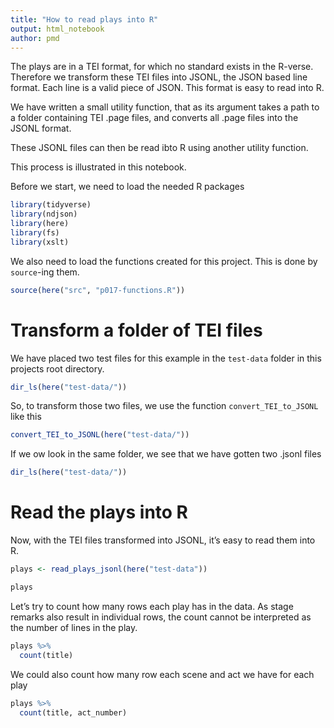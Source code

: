 ```yaml
---
title: "How to read plays into R"
output: html_notebook
author: pmd
---
```


The plays are in a TEI format, for which no standard exists in the R-verse. Therefore we transform these TEI files into JSONL, the JSON based line format. Each line is a valid piece of JSON. This format is easy to read into R.

We have written a small utility function, that as its argument takes a path to a folder containing TEI .page files, and converts all .page files into the JSONL format.

These JSONL files can then be read ibto R using another utility function.

This process is illustrated in this notebook.

Before we start, we need to load the needed R packages

```r
library(tidyverse)
library(ndjson)
library(here)
library(fs)
library(xslt)
```

We also need to load the functions created for this project. This is done by `source`-ing them.

```r
source(here("src", "p017-functions.R"))
```

# Transform a folder of TEI files

We have placed two test files for this example in the `test-data` folder in this projects root directory.

```r
dir_ls(here("test-data/"))
```

So, to transform those two files, we use the function `convert_TEI_to_JSONL` like this

```r
convert_TEI_to_JSONL(here("test-data/"))
```

If we ow look in the same folder, we see that we have gotten two .jsonl files

```r
dir_ls(here("test-data/"))
```

# Read the plays into R

Now, with the TEI files transformed into JSONL, it's easy to read them into R. 

```r
plays <- read_plays_jsonl(here("test-data"))
```

```r
plays
```
Let's try to count how many rows each play has in the data. As stage remarks also result in individual rows, the count cannot be interpreted as the number of lines in the play.

```r
plays %>% 
  count(title)
```

We could also count how many row each scene and act we have for each play

```r
plays %>% 
  count(title, act_number)
```

